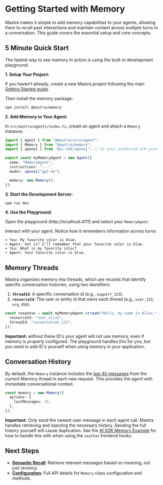 # Getting Started with Memory

Mastra makes it simple to add memory capabilities to your agents, allowing them to recall past interactions and maintain context across multiple turns in a conversation. This guide covers the essential setup and core concepts.

## 5 Minute Quick Start

The fastest way to see memory in action is using the built-in development playground.

**1. Setup Your Project:**

If you haven't already, create a new Mastra project following the main [Getting Started guide](/docs/getting-started/installation).

Then install the memory package:

```bash npm2yarn copy
npm install @mastra/memory
```

**2. Add Memory to Your Agent:**

In `src/mastra/agents/index.ts`, create an agent and attach a `Memory` instance:

```typescript filename="src/mastra/agents/index.ts" {10}
import { Agent } from "@mastra/core/agent";
import { Memory } from "@mastra/memory";
import { openai } from "@ai-sdk/openai"; // Or your preferred LLM provider

export const myMemoryAgent = new Agent({
  name: "MemoryAgent",
  instructions: "...",
  model: openai("gpt-4o"),

  memory: new Memory(),
});
```

**3. Start the Development Server:**

```bash npm2yarn copy
npm run dev
```

**4. Use the Playground:**

Open the playground (http://localhost:4111) and select your `MemoryAgent`.

Interact with your agent. Notice how it remembers information across turns:

```
➡️ You: My favorite color is blue.
⬅️ Agent: Got it! I'll remember that your favorite color is blue.
➡️ You: What is my favorite color?
⬅️ Agent: Your favorite color is blue.
```

## Memory Threads

Mastra organizes memory into threads, which are records that identify specific conversation histories, using two identifiers:

1.  **`threadId`**: A specific conversation id (e.g., `support_123`).
2.  **`resourceId`**: The user or entity id that owns each thread (e.g., `user_123`, `org_456`).

```typescript {2,3}
const response = await myMemoryAgent.stream("Hello, my name is Alice.", {
  resourceId: "user_alice",
  threadId: "conversation_123",
});
```

**Important:** without these ID's your agent will not use memory, even if memory is properly configured. The playground handles this for you, but you need to add ID's yourself when using memory in your application.

## Conversation History

By default, the `Memory` instance includes the [last 40 messages](../reference/memory/Memory.mdx) from the current Memory thread in each new request. This provides the agent with immediate conversational context.

```ts {3}
const memory = new Memory({
  options: {
    lastMessages: 10,
  },
});
```

**Important:** Only send the newest user message in each agent call. Mastra handles retrieving and injecting the necessary history. Sending the full history yourself will cause duplication. See the [AI SDK Memory Example](../../examples/memory/use-chat.mdx) for how to handle this with when using the `useChat` frontend hooks.

## Next Steps

- **[Semantic Recall](./semantic-recall.mdx)**: Retrieve relevant messages based on meaning, not just recency.
- **[Configuration](../reference/memory/Memory.mdx)**: Full API details for `Memory` class configuration and methods.
